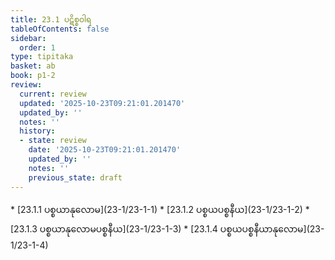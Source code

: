 ```yaml
---
title: 23.1 ပဋိစ္စဝါရ
tableOfContents: false
sidebar:
  order: 1
type: tipitaka
basket: ab
book: p1-2
review:
  current: review
  updated: '2025-10-23T09:21:01.201470'
  updated_by: ''
  notes: ''
  history:
  - state: review
    date: '2025-10-23T09:21:01.201470'
    updated_by: ''
    notes: ''
    previous_state: draft
---
```



<ReviewStatus review={frontmatter.review} showDetails={true} />

<HypothesisAnnotation frontmatter={frontmatter} />

<DynamicBreadcrumb />



<TableOfContents book="p1-2" section="23.1">
* [23.1.1 ပစ္စယာနုလောမ](23-1/23-1-1)
* [23.1.2 ပစ္စယပစ္စနီယ](23-1/23-1-2)
* [23.1.3 ပစ္စယာနုလောမပစ္စနီယ](23-1/23-1-3)
* [23.1.4 ပစ္စယပစ္စနီယာနုလောမ](23-1/23-1-4)
</TableOfContents>